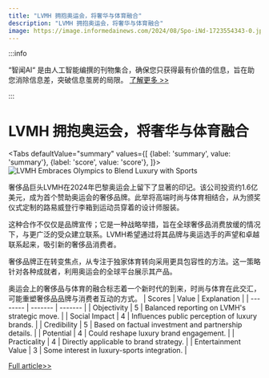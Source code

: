 ```yaml
---
title: "LVMH 拥抱奥运会，将奢华与体育融合"
description: "LVMH 拥抱奥运会，将奢华与体育融合"
image: https://image.informedainews.com/2024/08/Spo-iNd-1723554343-0.jpg
---
```



:::info

“智闻AI“ 是由人工智能编撰的刊物集合，确保您只获得最有价值的信息，旨在助您消除信息差，突破信息茧房的局限。  [了解更多 >>](/)

:::

# LVMH 拥抱奥运会，将奢华与体育融合


<Tabs
	defaultValue="summary"
	values={[
	{label: 'summary', value: 'summary'},
	{label: 'score', value: 'score'},
]}>
<TabItem value="summary">
<img
  src="https://image.informedainews.com/2024/08/Spo-iNd-1723554343-0.jpg"
  alt="LVMH Embraces Olympics to Blend Luxury with Sports"
/>



奢侈品巨头LVMH在2024年巴黎奥运会上留下了显著的印记。该公司投资约1.6亿美元，成为首个赞助奥运会的奢侈品牌。此举将高端时尚与体育相结合，从为颁奖仪式定制的路易威登行李箱到运动员穿着的设计师服装。

这种合作不仅仅是品牌宣传；它是一种战略举措，旨在全球奢侈品消费放缓的情况下，与更广泛的受众建立联系。LVMH希望通过将其品牌与奥运选手的声望和卓越联系起来，吸引新的奢侈品消费者。

奢侈品牌正在转变焦点，从专注于独家体育转向采用更具包容性的方法。这一策略针对各种成就者，利用奥运会的全球平台展示其产品。

奥运会上的奢侈品与体育的融合标志着一个新时代的到来，时尚与体育在此交汇，可能重塑奢侈品品牌与消费者互动的方式。
</TabItem>
<TabItem value="score">
	| Scores     | Value   | Explanation |
	| -------- | ------- | ------- |
	| Objectivity  | 5    | Balanced reporting on LVMH's strategic move.    |
	| Social Impact | 4     | Influences public perception of luxury brands.    |
	| Credibility    | 5    | Based on factual investment and partnership details.    |
	| Potential    | 4    | Could reshape luxury brand engagement.    |
	| Practicality    | 4    | Directly applicable to brand strategy.    |
	| Entertainment Value    | 3    | Some interest in luxury-sports integration.    |
</TabItem>
</Tabs>

[Full article>>](https://www.cnbc.com/2024/08/11/lvmh-puts-mark-on-olympics-as-luxury-brands-embrace-sports.html)
